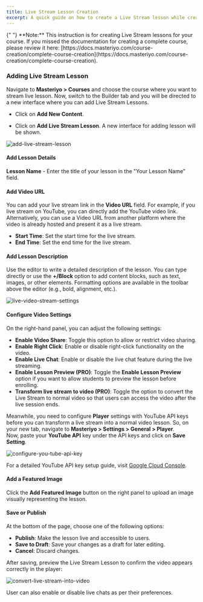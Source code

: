 ```yaml
---
title: Live Stream Lesson Creation
excerpt: A quick guide on how to create a Live Stream lesson while creating the complete course.
---
```


<Callout>
  {" "} 
**Note:** This instruction is for creating Live Stream lessons for your course. If you missed the documentation for creating a complete course, please review it here: [https://docs.masteriyo.com/course-creation/complete-course-creation](https://docs.masteriyo.com/course-creation/complete-course-creation).
</Callout>

### Adding Live Stream Lesson

Navigate to **Masteriyo > Courses** and choose the course where you want to stream live lesson. Now, switch to the Builder tab and you will be directed to a new interface where you can add Live Stream Lessons.

- Click on **Add New Content**.

- Click on **Add Live Stream Lesson**. A new interface for adding lesson will be shown.

![add-live-stream-lesson](https://github.com/user-attachments/assets/90924dbb-0be4-48cd-adb6-e6d32d3156c0)

#### Add Lesson Details

**Lesson Name** - Enter the title of your lesson in the "Your Lesson Name" field.

#### Add Video URL

You can add your live stream link in the **Video URL** field. For example, if you live stream on YouTube, you can directly add the YouTube video link. Alternatively, you can use a Video URL from another platform where the video is already hosted and present it as a live stream.

  - **Start Time**: Set the start time for the live stream.
  - **End Time**: Set the end time for the live stream.
  
#### Add Lesson Description

Use the editor to write a detailed description of the lesson. You can type directly or use the **+/Block** option to add content blocks, such as text, images, or other elements. Formatting options are available in the toolbar above the editor (e.g., bold, alignment, etc.).


![live-video-stream-settings](https://github.com/user-attachments/assets/827cc723-ea0c-40e2-ba11-2c444a41901a)

#### Configure Video Settings

On the right-hand panel, you can adjust the following settings:
- **Enable Video Share**: Toggle this option to allow or restrict video sharing.
- **Enable Right Click**: Enable or disable right-click functionality on the video.
- **Enable Live Chat**: Enable or disable the live chat feature during the live streaming.
- **Enable Lesson Preview (PRO)**: Toggle the **Enable Lesson Preview** option if you want to allow students to preview the lesson before enrolling.    
- **Transform live stream to video (PRO)**: Toggle the option to convert the Live Stream to normal video so that users can access the video after the live session ends.  

Meanwhile, you need to configure **Player** settings with YouTube API keys before you can transform a live stream into a normal video lesson. So, on your new tab, navigate to **Masteriyo > Settings > General > Player**.     
Now, paste your **YouTube API** key under the API keys and click on **Save Setting**. 

![configure-you-tube-api-key](https://github.com/user-attachments/assets/37d0516f-3ca0-4b07-a8f6-9071a0e15c35)

For a detailed YouTube API key setup guide, visit [Google Cloud Console](https://console.cloud.google.com/). 

#### Add a Featured Image

Click the **Add Featured Image** button on the right panel to upload an image visually representing the lesson.

#### Save or Publish

At the bottom of the page, choose one of the following options:
- **Publish**: Make the lesson live and accessible to users.
- **Save to Draft**: Save your changes as a draft for later editing.
- **Cancel**: Discard changes.

After saving, preview the Live Stream Lesson to confirm the video appears correctly in the player:

![convert-live-stream-into-video](https://github.com/user-attachments/assets/cf7c9743-0c66-4511-80a4-43943a6da8b3)

User can also enable or disable live chats as per their preferences. 


